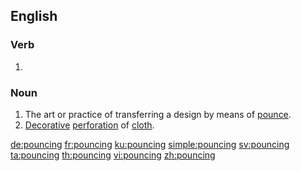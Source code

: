 ==English==

===Verb===
{{head|en|present participle}}

# {{present participle of|pounce|lang=en|nocat=1}}

===Noun===
{{en-noun}}

# The art or practice of transferring a design by means of [[pounce]].
# [[decorative|Decorative]] [[perforation]] of [[cloth]].

[[de:pouncing]]
[[fr:pouncing]]
[[ku:pouncing]]
[[simple:pouncing]]
[[sv:pouncing]]
[[ta:pouncing]]
[[th:pouncing]]
[[vi:pouncing]]
[[zh:pouncing]]